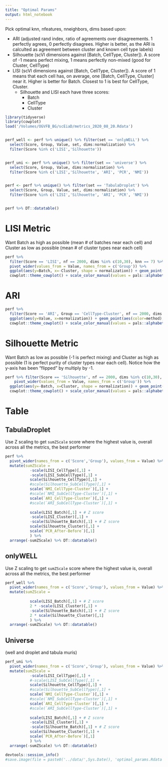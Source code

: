 ```yaml
---
title: "Optimal Params"
output: html_notebook
---
```


Pick optimal knn, nfeatures, nneighbors, dims based upon:

  - ARI (adjusted rand index, ratio of agreements over disagreements. 1 perfectly agrees, 0 perfectly disagrees. Higher is better, as the ARI is calculted as agreement between cluster and known cell type labels)
  - Silhouette (scVI dimensions against [Batch, CellType, Cluster]). A score of -1 means perfect mixing, 1 means perfectly non-mixed (good for Cluster, CellType)
  - LISI (scVI dimensions against [Batch, CellType, Cluster]). A score of 1 means that each cell has, on average, one [Batch, CellType, Cluster] near it. Higher is better for Batch. Closest to 1 is best for CellType, Cluster.
    - Silhouette and LISI each have three scores: 
      - Batch 
      - CellType 
      - Cluster 
    
```r
library(tidyverse)
library(cowplot)
load('/Volumes/OGVFB_BG/scEiaD/metrics_2020_08_20.Rdata')


perf_well <- perf %>% unique() %>% filter(set == 'onlyWELL') %>% 
  select(Score, Group, Value, set, dims:normalization) %>% 
  filter(Score %in% c('LISI','Silhouette')) 


perf_uni <- perf %>% unique() %>% filter(set == 'universe') %>% 
  select(Score, Group, Value, dims:normalization) %>% 
  filter(Score %in% c('LISI','Silhouette', 'ARI', 'PCR', 'NMI')) 


perf <- perf %>% unique() %>% filter(set == 'TabulaDroplet') %>% 
  select(Score, Group, Value, set, dims:normalization) %>% 
  filter(Score %in% c('LISI','Silhouette', 'ARI', 'PCR', 'NMI')) 


perf %>% DT::datatable()
```


# LISI Metric
Want Batch as high as possible (mean # of batches near each cell) and Cluster as low as possible (mean # of cluster types near each cell)
```r
perf %>% 
  filter(Score == 'LISI', nf == 2000, dims %in% c(10,30), knn == 7) %>%
  pivot_wider(values_from = Value, names_from = c('Group')) %>% 
  ggplot(aes(y=Batch, x=-Cluster, shape = normalization)) + geom_point(aes(color=method), size = 5) +
  cowplot::theme_cowplot() + scale_color_manual(values = pals::alphabet() %>% unname())
```

# ARI
```r
perf %>% 
  filter(Score == 'ARI', Group == 'CellType-Cluster', nf == 2000, dims %in% c(10, 30), knn == 7) %>%
  ggplot(aes(y=Value, x=normalization)) + geom_point(aes(color=method), size = 5) +
  cowplot::theme_cowplot() + scale_color_manual(values = pals::alphabet() %>% unname()) + ylab('ARI (higher is better)')
```

# Silhouette Metric
Want Batch as low as possible (-1 is perfect mixing) and Cluster as high as possible (1 is perfect purity of cluster types near each cell). Notice how the y-axis has been "flipped" by multiply by -1.
```r
perf %>% filter(Score == 'Silhouette', nf == 2000, dims %in% c(10,30), knn == 7) %>% 
    pivot_wider(values_from = Value, names_from = c('Group')) %>% 
  ggplot(aes(y=-Batch, x=Cluster, shape = normalization)) + geom_point(aes(color=method), size = 5) +
  cowplot::theme_cowplot() + scale_color_manual(values = pals::alphabet() %>% unname())
```

# Table
## TabulaDroplet
Use Z scaling to get `sumZScale` score where the highest value is, overall across all the metrics, the best performer
```r
perf %>% 
  pivot_wider(names_from = c('Score','Group'), values_from = Value) %>% 
  mutate(sumZScale = 
           -scale(LISI_CellType)[,1] +
           -scale(LISI_SubCellType)[,1] +
           scale(Silhouette_CellType)[,1] +
           #scale(Silhouette_SubCellType)[,1] +
           scale(`NMI_CellType-Cluster`)[,1] +
           #scale(`NMI_SubCellType-Cluster`)[,1] +
           scale(`ARI_CellType-Cluster`)[,1] +
           #scale(`ARI_SubCellType-Cluster`)[,1] +
           
           scale(LISI_Batch)[,1] + # Z score
           -scale(LISI_Cluster)[,1] +
           -scale(Silhouette_Batch)[,1] + # Z score
           scale(Silhouette_Cluster)[,1] +
           scale(`PCR_After-Before`)[,1]
           ) %>% 
  arrange(-sumZScale) %>% DT::datatable()
```

## onlyWELL
Use Z scaling to get `sumZScale` score where the highest value is, overall across all the metrics, the best performer
```r
perf_well %>% 
  pivot_wider(names_from = c('Score','Group'), values_from = Value) %>% 
  mutate(sumZScale = 
         
           scale(LISI_Batch)[,1] + # Z score
           2 * -scale(LISI_Cluster)[,1] + 
           -scale(Silhouette_Batch)[,1] + # Z score
           2 * scale(Silhouette_Cluster)[,1] 
           ) %>% 
  arrange(-sumZScale) %>% DT::datatable()
```
## Universe 
(well and droplet and tabula muris)
```r
perf_uni %>% 
  pivot_wider(names_from = c('Score','Group'), values_from = Value) %>% 
  mutate(sumZScale = 
           -scale(LISI_CellType)[,1] +
           #-scale(LISI_SubCellType)[,1] +
           scale(Silhouette_CellType)[,1] +
           #scale(Silhouette_SubCellType)[,1] +
           scale(`NMI_CellType-Cluster`)[,1] +
           #scale(`NMI_SubCellType-Cluster`)[,1] +
           scale(`ARI_CellType-Cluster`)[,1] +
           #scale(`ARI_SubCellType-Cluster`)[,1] +
           
           scale(LISI_Batch)[,1] + # Z score
           -scale(LISI_Cluster)[,1] +
           -scale(Silhouette_Batch)[,1] + # Z score
           scale(Silhouette_Cluster)[,1] +
           scale(`PCR_After-Before`)[,1]
           ) %>% 
  arrange(-sumZScale) %>% DT::datatable()
```

```r
devtools::session_info()
#save.image(file = paste0('../data/',Sys.Date(), 'optimal_params.Rdata'))
```






